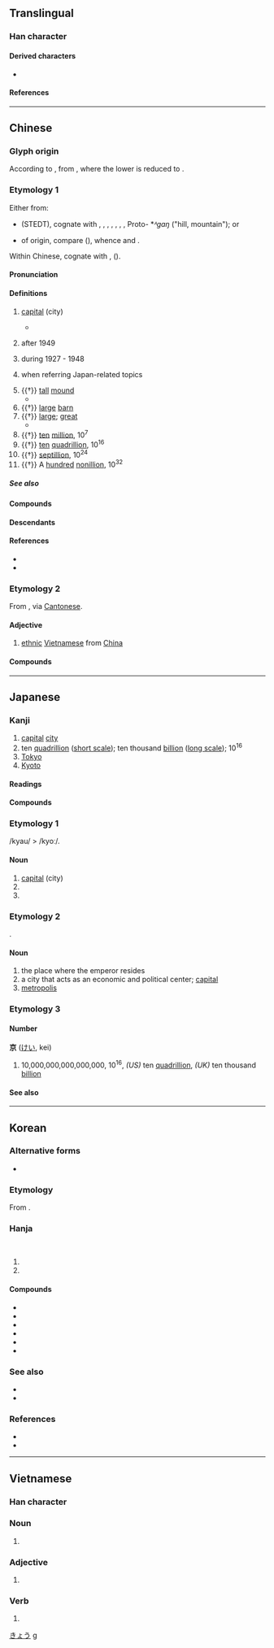 {{also|亰}}
{{character info}}
<!-- may be replaced by zh-forms -->
==Translingual==
{{stroke order|strokes=8}}

===Han character===
{{Han char|rn=8|rad=亠|as=06|sn=8|four=00906|canj=YRF|ids=⿳亠口小}}

====Derived characters====
* {{l|mul|[[倞]] [[惊]] [[掠]] [[弶]] [[涼]]([[凉]]) [[猄]] [[婛]] [[𠶛]] [[𡌿]] [[𡹡]] [[𡬱]] [[琼]] [[晾]] [[椋]] [[㹁]] [[稤]] [[䁁]] [[䃄]] [[綡]]([[𫟅]]) [[翞]] [[諒]]([[谅]]) [[輬]]([[辌]]) [[䝶]] [[䣼]] [[𨂙]] [[鍄]] [[鯨]]([[鲸]]) [[黥]] [[剠]] [[勍]] [[就]] [[鶁]] [[𡹞]] [[景]] [[麖]]}}

====References====
{{Han ref|kx=0088.190|dkj=00299|dj=0187.110|hdz=10284.060|uh=4EAC}}

----

==Chinese==
{{zh-forms|alt=亰,𡬱,𢂋,𦣿}}
{{zh-wp|zh|yue|lzh}}

===Glyph origin===
{{Han etym}}
According to ''{{w|Shuowen}}'', from {{m|zh|高}}, where the lower {{m|zh|口}} is reduced to {{m|zh|丨}}.

===Etymology 1===
Either from:
* {{inh|zh|sit-pro|*s-gaŋ||hill, ridge, mountain}} (STEDT), cognate with {{och-l|岡|hill, crest}}, {{och-l|鯨|whale}}, {{cog|bo|སྒང༌||ridge; mound}}, {{cog|my|ခင်||ridge}}, {{cog|my|အခေါင်||summit}}, {{cog|lhu|qhɔ³³||mountain}}, {{cog|suv|gɹaŋ³³||mountain}}, Proto-{{w|Tamangic languages|Tamangic}} *''ᴬgaŋ'' ("hill, mountain"); or
* of {{der|zh|aav}} origin, compare {{cog|mkh-pro|*graŋ||hill, peak}} ({{zh-ref|Schuessler, 2007}}), whence {{cog|mnw|ဂြၚ်|tr=krɛ̀aŋ|t=peak}} and {{cog|mkh-okm|grāṅ||hill on flat land}}.

Within Chinese, cognate with {{och-l|景|large}}, {{och-l|鯨|whale}} ({{zh-ref|Schuessler, 2007}}).

====Pronunciation====
{{zh-pron
|m=jīng
|m-s=jin1
|dg=җин1
|c=ging1
|c-t=gen1
|g=jin1
|h=pfs=kîn;gd=gin1
|j=jing1
|mb=géng
|md=gĭng
|mn=kiaⁿ/keng
|mn_note=kiaⁿ - vernacular; keng - literary
|mn-t=gian1
|w=1jin
|x=jin1
|mc=y
|oc=y
|ma=y
|cat=n,num
}}

====Definitions====
{{zh-hanzi}}

# {{zh-no-solo}} [[capital]] (city)
#: {{zh-x|京城|capital city}}
#: {{zh-x|京畿|'''capital city''' and its surrounding area}}
#: {{zh-x|^泰京|(Thailand) Bangkok (the '''capital city''' of Thailand)}}
#: {{zh-x|^墨京|(dated) Mexico City (the '''capital city''' of Mexico)}}
#* {{zh-x|三 后 在 天，王 配 于 京。|The three sovereigns were in heaven; and king [Wu] was their worthy successor in his '''capital'''.|ref=Shijing}}
# {{zh-short|北京|Beijing}} after 1949
#: {{zh-x|京劇|'''Beijing''' opera}}
#: {{zh-x|京腔|'''Beijing''' accent}}
# {{zh-short|南京|Nanjing}} during 1927 - 1948
# {{zh-short|京都|Kyoto}} when referring Japan-related topics
# {{†}} [[tall]] [[mound]]
#* {{zh-x|曾孫 之 庾，如 坻 如 京。|The stacks of the distant descendant, will stand like islands and '''mounds'''.|ref=Shijing}}
# {{†}} [[large]] [[barn]]
# {{†}} [[large]]; [[great]]
#* {{zh-x|^@有媯 之後，將 育 于 ^姜，五世其昌，並 于 正卿，八 世 之後，莫 之 與 京。| The posterity of this scion of the Gui [surname of the House of Chen] will be nourished among the Jiang [surname of the House of Qi]. In five generations they will be prosperous, and the highest ministers in Qi; in eight, there will be none to compare with them for '''greatness'''.|ref=Zuozhuan}}
# {{†}} [[ten]] [[million]], 10<sup>7</sup>
# {{†}} [[ten]] [[quadrillion]], 10<sup>16</sup>
# {{†}} [[septillion]], 10<sup>24</sup>
# {{†}} A [[hundred]] [[nonillion]], 10<sup>32</sup>

=====See also=====
{{zh-numerals-10^4}}

====Compounds====
{{zh-der|京白|京白梨|京菜|京城|東京|京都|京二胡|京官|京胡|京華|京劇|京派|京腔|京師|京味|京味兒|京戲|京韻大鼓|京族|京津大鼓|北京時間|京債|京花子|京兆|五日京兆|北京鴨|京報|京闕|京室|京倉|京畿|中京|京府|北京|京京|京油子|京調|上京|京語|二京|京洛|北京條約|京兆尹|京堂|京畿令|京尹|京江|京斯敦|帝京|京話|京滬鐵路|京東大鼓|北京狗|京口|京邑|京觀|四京|兩京|南京|京八寸|京片子|京縣|南京條約|北京大學|北京人|北京之春|京繡|光復舊京|京察|東京灣|玉京|東京股市|汴京|研京練都|神京|洛京|海京|放京債|盛京|燕京|灤京|東京影展|莫之與京|鎬京|進京|西京雜記|西京|維京人|陪京|西京賦|京山|京字頭}}

====Descendants====
{{CJKV||きょう|j2=けい|경|kinh}}

====References====
* {{R:yue:Hanzi}}
* {{R:twedu|A00065}}

===Etymology 2===
From {{bor|zh|vi|Kinh}}, via [[Cantonese]].

{{zh-pron
|m=jīng
|c=ging1
|cat=adj
}}

====Adjective====
{{head|zh|adjective}}

# [[ethnic]] [[Vietnamese]] from [[China]]

====Compounds====
{{zh-der|京族}}

----

==Japanese==

===Kanji===
{{ja-kanji|grade=2|rs=亠06}}

# [[capital]] [[city]]
# ten [[quadrillion]] ([[w:short scale|short scale]]); ten thousand [[billion]] ([[w:long scale|long scale]]); 10<sup>16</sup>
# [[Tokyo]]
# [[Kyoto]]

====Readings====
{{ja-readings
|goon=きょう<きやう
|kanon=けい
|toon=きん
|kun=みやこ-
|nanori=あつ, たか
}}

====Compounds====
{{der4|ja|collapse=0
|[[京華]]|[[京響]]|[[京形]]|[[京劇]]|[[京菜]]
|[[京阪]]|[[京師]]|[[京女]]|[[京人]]|[[京人形]]
|[[京成]]|[[京大]]|[[京地]]
|[[京都]]|[[京表]]|[[京風]]|[[京物]]|[[京方]]
|[[京浜]]|[[京葉]]|[[京洛]]|[[東京]]|[[英京]]|[[帰京]]|[[在京]]|[[出京]]|[[退京]]|[[滞京]]
|[[中京]]|[[帝京]]|[[南京]]
|[[入京]]|[[北京]]|[[離京]]|[[平安京]]|[[平城京]]|[[京滋地方]]
}}

===Etymology 1===
/kyau/ > /kyoː/.

====Noun====
{{ja-noun|きょう|hhira=きやう}}

# [[capital]] (city)
# {{short for|ja|東京||tr=[[Tokyo|Tōkyō]]}}
# {{short for|ja|京都||tr=[[Kyoto|Kyōto]]}}

===Etymology 2===
{{compound|ja|宮|tr1=miya|t1=imperial palace|処|tr2=ko|t2=place}}.

====Noun====
{{ja-noun|みやこ}}

# the place where the emperor resides
# a city that acts as an economic and political center; [[capital]]
# [[metropolis]]

===Etymology 3===

====Number====
'''京''' ([[けい]], kei)

# 10,000,000,000,000,000, 10<sup>16</sup>, ''(US)'' ten [[quadrillion]], ''(UK)'' ten thousand [[billion]]

====See also====
{{ja-number-number:京}}

[[Category:Japanese nouns|きょう]]
[[Category:Japanese numeral symbols|g]]

----

==Korean==

===Alternative forms===
* {{ko-l|경|亰}}

===Etymology===
From {{der|ko|ltc|-}} {{ltc-l|京|id=1}}.
{{rfe|ko| what is its historical reading?}}

===Hanja===
{{ko-hanja|서울|경}}<br>
{{ko-hanja|경|경}}

# {{hanja form of|경|[[capital]]}}
# {{hanja form of|경|10,000,000,000,000,000, 10<sup>16</sup>, ''(US)'' ten [[quadrillion]], ''(UK)'' ten thousand [[billion]]}}

====Compounds====
{{top3}}
* {{ko-l|^경부|[[Seoul]] and [[Busan]]|京釜}}
* {{ko-l|^경인|[[Seoul]] and [[Incheon]]|京仁}}
* {{ko-l|상경|going to capital city|上京}}
* {{ko-l|^동경|[[Tokyo]]|東京}}
* {{ko-l|^북경|[[Beijing]]|北京}}
* {{ko-l|^경기도|[[w:Gyeonggi Province|Gyeonggi]]|京畿道}}
{{bottom}}

===See also===
* {{ko-l|^서울|[[Seoul]]}}
* {{ko-l|수도|[[capital]]|首都}}

===References===
* {{R:hanjadoc|126}}
* {{R:ko:Inmyeongyonghanjapyo|3}}

----

==Vietnamese==

===Han character===
{{vi-readings|rs=亠06
|hanviet=kinh, nguyên
|nom=kinh, kiêng
}}

===Noun===
{{vi-noun|sc=Hani|kinh}}

# {{han tu form of|kinh|capital city}}

===Adjective===
{{vi-adj|sc=Hani|Kinh}}

# {{han tu form of|Kinh|ethnically Vietnamese}}

===Verb===
{{vi-verb|sc=Hani|kiêng}}

# {{Nom form of|kiêng|to respect}}